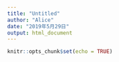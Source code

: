 ```yaml
---
title: "Untitled"
author: "Alice"
date: "2019年5月29日"
output: html_document
---
```


```r
knitr::opts_chunk$set(echo = TRUE)
```

```r

```

